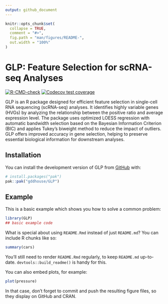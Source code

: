 ```yaml
---
output: github_document
---
```


<!-- README.md is generated from README.Rmd. Please edit that file -->

```r
knitr::opts_chunk$set(
  collapse = TRUE,
  comment = "#>",
  fig.path = "man/figures/README-",
  out.width = "100%"
)
```

# GLP: Feature Selection for scRNA-seq Analyses

<!-- badges: start -->
[![R-CMD-check](https://github.com/gddhouse/GLP/actions/workflows/R-CMD-check.yaml/badge.svg)](https://github.com/gddhouse/GLP/actions/workflows/R-CMD-check.yaml)
[![Codecov test coverage](https://codecov.io/gh/gddhouse/GLP/graph/badge.svg)](https://app.codecov.io/gh/gddhouse/GLP)
<!-- badges: end -->

GLP is an R package designed for efficient feature selection in single-cell RNA sequencing (scRNA-seq) analyses. It identifies highly variable genes (HVGs) by analyzing the relationship between the positive ratio and average expression level. The package uses optimized LOESS regression with automatic bandwidth selection based on the Bayesian Information Criterion (BIC) and applies Tukey’s biweight method to reduce the impact of outliers. GLP offers improved accuracy in gene selection, helping to preserve essential biological information for downstream analyses.

## Installation

You can install the development version of GLP from [GitHub](https://github.com/) with:

``` r
# install.packages("pak")
pak::pak("gddhouse/GLP")
```

## Example

This is a basic example which shows you how to solve a common problem:

```r
library(GLP)
## basic example code
```

What is special about using `README.Rmd` instead of just `README.md`? You can include R chunks like so:

```r
summary(cars)
```

You'll still need to render `README.Rmd` regularly, to keep `README.md` up-to-date. `devtools::build_readme()` is handy for this.

You can also embed plots, for example:

```r
plot(pressure)
```

In that case, don't forget to commit and push the resulting figure files, so they display on GitHub and CRAN.
